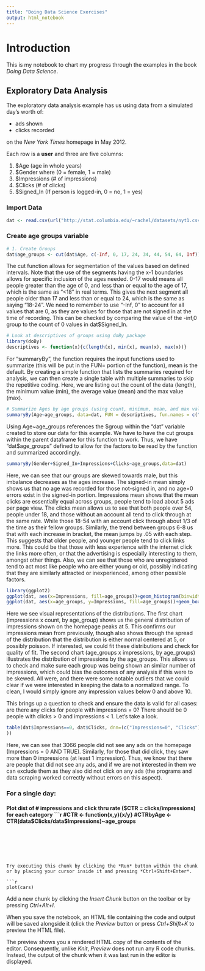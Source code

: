 ---
title: "Doing Data Science Exercises"
output: html_notebook
---
# Introduction
This is my notebook to chart my progress through the examples in the book *Doing Data Science*. 

## Exploratory Data Analysis
The exploratory data analysis example has us using data from a simulated day's worth of:  

* ads shown
* clicks recorded  

on the *New York Times* homepage in May 2012. 

Each row is a __user__ and three are five columns: 

1. \$Age (age in whole years)
2. \$Gender where (0 = female, 1 = male)
3. \$Impressions (\# of impressions)
4. \$Clicks (\# of clicks)
5. \$Signed_In (If person is logged-in, 0 = no, 1 = yes)

### Import Data
```{r import_data}
dat <- read.csv(url("http://stat.columbia.edu/~rachel/datasets/nyt1.csv"))
```

### Create age groups variable
```{r create_groups}
# 1. Create Groups
dat$age_groups <- cut(dat$Age, c(-Inf, 0, 17, 24, 34, 44, 54, 64, Inf))

```
The cut function allows for segmentation of the values based on defined intervals. Note that the use of the segments having the x-1 boundaries allows for specific inclusion of the ages needed. 0-17 would means all people greater than the age of 0, and less than or equal to the age of 17, which is the same as "<18" in real terms. This gives the next segment all people older than 17 and less than or equal to 24, which is the same as saying "18-24". We need to remember to use "-Inf, 0" to account for all values that are 0, as they are values for those that are not signed in at the time of recording. This can be checked by comparing the value of the -inf,0 group to the count of 0 values in dat\$Signed_In. 

```{r descriptives}
# Look at descriptives of groups using doBy package
library(doBy)
descriptives <- function(x){c(length(x), min(x), mean(x), max(x))}
```

For "summaryBy", the function requires the input functions used to summarize (this will be put in the FUN= portion of the function), mean is the default. By creating a simple function that lists the summaries required for analysis, we can then create a single table with multiple summaries to skip the repetitive coding. Here, we are listing out the count of the data (length), the minimum value (min), the average value (mean) and the max value (max).

```{r summarize_AgebyAgeGroups}
# Summarize Ages by age groups (using count, minimum, mean, and max values)
summaryBy(Age~age_groups, data=dat, FUN = descriptives, fun.names = c("length","min", "mean", "max"))

```

Using Age~age_groups references the \$group within the "dat" variable created to store our data for this example. We have to have the cut groups within the parent dataframe for this function to work. Thus, we have "dat\$age_groups" defined to allow for the factors to be read by the function and summarized accordingly. 

```{r GSIC_byAge}
summaryBy(Gender+Signed_In+Impressions+Clicks~age_groups,data=dat)
```
Here, we can see that our groups are skewed towards male, but this imbalance decreases as the ages increase. The signed-in mean simply shows us that no age was recorded for those not-signed in, and no age=0 errors exist in the signed-in portion. Impressions mean shows that the mean clicks are essentially equal across groups, people tend to load about 5 ads per page view. The clicks mean allows us to see that both people over 54, people under 18, and those without an account all tend to click through at the same rate. While those 18-54 with an account click through about 1/3 of the time as their fellow groups. Similarly, the trend between groups 6-8 us that with each increase in bracket, the mean jumps by .05 with each step. This suggests that older people, and younger people tend to click links more. This could be that those with less experience with the internet click the links more often, or that the advertising is especially interesting to them, amongst other things. Also, we can see that those who are unregistered tend to act most like people who are either young or old, possibly indicating that they are similarly attracted or inexperienced, among other possible factors. 

```{r plot_dist}
library(ggplot2)
ggplot(dat, aes(x=Impressions, fill=age_groups))+geom_histogram(binwidth=1)
ggplot(dat, aes(x=age_groups, y=Impressions, fill=age_groups))+geom_boxplot()
```
Here we see visual representations of the distributions. The first chart (impressions x count, by age_group) shows us the general distribution of impressions shown on the homepage peaks at 5. This confirms our impressions mean from previously, though also shows through the spread of the distribution that the distribution is either normal centered at 5, or possibly poisson. If interested, we could fit these distributions and check for quality of fit. The second chart (age_groups x impressions, by age_groups) illustrates the distribution of impressions by the age_groups. This allows us to check and make sure each group was being shown an similar number of impressions, which could bias the outcomes of any analysis if this were to be skewed. All were, and there were some notable outliers that we could clear if we were interested in keeping the data to a normalized range. To clean, I would simply ignore any impression values below 0 and above 10.

This brings up a question to check and ensure the data is valid for all cases: are there any clicks for people with impressions = 0? There should be 0 people with clicks > 0 and impressions < 1. Let's take a look. 

```{r click_check}
table(dat$Impressions==0, dat$Clicks, dnn=(c("Impressions=0", "Clicks")
))
```
Here, we can see that 3066 people did not see any ads on the homepage (Impressions = 0 AND TRUE). Similarly, for those that did click, they saw more than 0 impressions (at least 1 impression). Thus, we know that there are people that did not see any ads, and if we are not interested in them we can exclude them as they also did not click on any ads (the programs and data scraping worked correctly without errors on this aspect). 

### For a single day: 
#### Plot dist of \# impressions and click thru rate ($CTR = clicks/impressions) for each category
```{r CTR_dist}



#CTR <- function(x,y){x/y}
#CTRbyAge <- CTR(data$Clicks/data$Impressions)~age_groups

```






Try executing this chunk by clicking the *Run* button within the chunk or by placing your cursor inside it and pressing *Ctrl+Shift+Enter*. 

```{r}
plot(cars)
```

Add a new chunk by clicking the *Insert Chunk* button on the toolbar or by pressing *Ctrl+Alt+I*.

When you save the notebook, an HTML file containing the code and output will be saved alongside it (click the *Preview* button or press *Ctrl+Shift+K* to preview the HTML file).

The preview shows you a rendered HTML copy of the contents of the editor. Consequently, unlike *Knit*, *Preview* does not run any R code chunks. Instead, the output of the chunk when it was last run in the editor is displayed.
